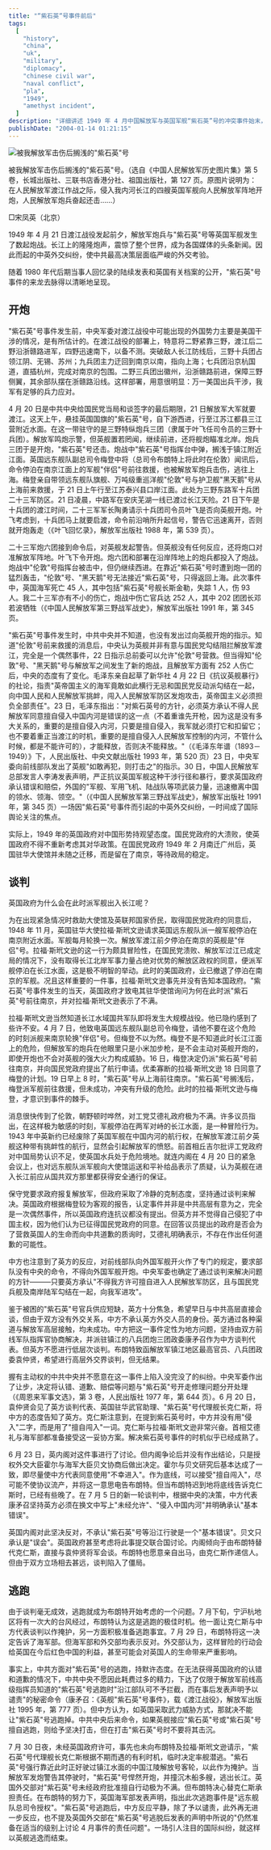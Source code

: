 ```yaml
---
title: "“紫石英“号事件前后"
tags:
  [
    "history",
    "china",
    "uk",
    "military",
    "diplomacy",
    "chinese civil war",
    "naval conflict",
    "pla",
    "1949",
    "amethyst incident",
  ]
description: "详细讲述 1949 年 4 月中国解放军与英国军舰“紫石英”号的冲突事件始末，包括冲突背景、炮战经过、中英外交谈判以及“紫石英”号最终逃跑的全过程，揭示了新中国成立前夕中英关系的复杂面貌及双方的外交博弈。"
publishDate: "2004-01-14 01:21:15"
---
```


![被我解放军击伤后搁浅的"紫石英"号](http://blog.xdanger.com/archives/pics/20040114a.jpg)

被我解放军击伤后搁浅的"紫石英"号。（选自《中国人民解放军历史图片集》第 5 卷，长城出版社、三联书店香港分社、祖国出版社，第 127 页。原图片说明为：在人民解放军渡江作战之际，侵入我内河长江的四艘英国军舰向人民解放军阵地开炮，人民解放军炮兵奋起还击……）

□宋凤英（北京）

1949 年 4 月 21 日渡江战役发起前夕，解放军炮兵与"紫石英"号等英国军舰发生了数起炮战。长江上的隆隆炮声，震惊了整个世界，成为各国媒体的头条新闻。因此而起的中英外交纠纷，使中共最高决策层面临严峻的外交考验。

随着 1980 年代后期当事人回忆录的陆续发表和英国有关档案的公开，"紫石英"号事件的来龙去脉得以清晰地呈现。

## 开炮

"紫石英"号事件发生前，中央军委对渡江战役中可能出现的外国势力主要是美国干涉的情况，是有所估计的。在渡江战役的部署上，特意将二野紧靠三野，渡江后二野沿浙赣路进军，四野迅速南下，以备不测。突破敌人长江防线后，三野十兵团占领江阴、无锡、苏州；九兵团主力迂回到南京以南，指向上海；七兵团沿京杭国道，直插杭州，完成对南京的包围。二野三兵团出徽州，沿浙赣路前进，保障三野侧翼，其余部队摆在浙赣路沿线。这样部署，用意很明显：万一美国出兵干涉，我军有足够的兵力应对。

4 月 20 日是中共中央给国民党当局和谈签字的最后期限，21 日解放军大军就要渡江。这天上午，悬挂英国国旗的"紫石英"号，自下游西进，行至江苏江都县三江营附近水面。在这一带驻守的是三野特纵炮兵三团（隶属于叶飞任司令员的三野十兵团）。解放军鸣炮示警，但英舰置若罔闻，继续前进，还将舰炮瞄准北岸。炮兵三团于是开炮，"紫石英"号还击。炮战中"紫石英"号指挥台中弹，搁浅于镇江附近江面。英国远东舰队副总司令梅登中将（总司令布朗特上将此时在伦敦）闻讯后，命令停泊在南京江面上的军舰"伴侣"号前往救援，也被解放军炮兵击伤，逃往上海。梅登亲自带领远东舰队旗舰、万吨级重巡洋舰"伦敦"号与护卫舰"黑天鹅"号从上海前来救援，于 21 日上午行至江苏泰兴县口岸江面。此处为三野东路军十兵团二十三军防区。21 日凌晨，中路军在安庆芜湖一线已渡过长江天险。21 日下午是十兵团的渡江时间，二十三军军长陶勇请示十兵团司令员叶飞是否向英舰开炮。叶飞考虑到，十兵团马上就要启渡，命令前沿哨所升起信号，警告它迅速离开，否则就开炮轰走（《叶飞回忆录》，解放军出版社 1988 年，第 539 页）。

二十三军炮六团接到命令后，对英舰发起警告。但英舰没有任何反应，还将炮口对准解放军阵地。叶飞下令开炮。炮六团和部署在沿岸阵地上的炮兵都投入了炮战。炮战中"伦敦"号指挥台被击中，但仍继续西进。在靠近"紫石英"号时遭到炮一团的猛烈轰击，"伦敦"号、"黑天鹅"号无法接近"紫石英"号，只得返回上海。此次事件中，英国海军死亡 45 人，其中包括"紫石英"号舰长斯金勒，失踪 1 人，伤 93 人。我二十三军亦有不小的伤亡，炮战中伤亡官兵达 252 人，其中 202 团团长邓若波牺牲（《中国人民解放军第三野战军战史》，解放军出版社 1991 年，第 345 页。

"紫石英"号事件发生时，中共中央并不知道，也没有发出过向英舰开炮的指示。知道"伦敦"号前来救援的消息后，中央认为英舰并非有意与国民党勾结阻拦解放军渡江，完全是一个偶然事件，22 日指示总前委可以允许"伦敦"号营救。但当得知"伦敦"号、"黑天鹅"号与解放军之间发生了新的炮战，且解放军方面有 252 人伤亡后，中央的态度有了变化。毛泽东亲自起草了新华社 4 月 22 日《抗议英舰暴行》的社论，指责"英帝国主义的海军竟敢如此横行无忌和国民党反动派勾结在一起，向中国人民和人民解放军挑衅，闯入人民解放军防区发炮攻击，英帝国主义必须担负全部责任"。23 日，毛泽东指出："对紫石英号的方针，必须英方承认不得人民解放军同意擅自侵入中国内河是错误的这一点（不着重谁先开枪，因为这是没有多大关系的，重要的是擅自侵入内河，只要是擅自侵入，我军就必须打它和扣留它；也不要着重正当渡江的时机，重要的是擅自侵入人民解放军控制的内河，不管什么时候，都是不能许可的），才能释放，否则决不能释放。"（《毛泽东年谱（1893－1949）》下，人民出版社、中央文献出版社 1993 年，第 520 页）23 日，中央军委向前线部队发出了英舰"如敢再犯，则打击之"的指示。30 日，中国人民解放军总部发言人李涛发表声明，严正抗议英国军舰这种干涉行径和暴行，要求英国政府承认错误和赔偿，外国的"军舰、军用飞机、陆战队等项武装力量，迅速撤离中国的领水、领海、领空。"（《中国人民解放军第三野战军战史》，解放军出版社 1991 年，第 345 页）一场因"紫石英"号事件而引起的中英外交纠纷，一时间成了国际舆论关注的焦点。

实际上，1949 年的英国政府对中国形势持观望态度。国民党政府的大溃败，使英国政府不得不重新考虑其对华政策。在国民党政府 1949 年 2 月南迁广州后，英国驻华大使馆并未随之迁移，而是留在了南京，等待政局的稳定。

## 谈判

英国政府为什么会在此时派军舰出入长江呢？

为在出现紧急情况时救助大使馆及英联邦国家侨民，取得国民党政府的同意后，1948 年 11 月，英国驻华大使拉福·斯玳文逊请求英国远东舰队派一艘军舰停泊在南京附近水面。军舰每月轮换一次。解放军渡江前夕停泊在南京的英舰是"伴侣"号。拉福·斯玳文逊的这一行为颇具冒险性，在国民党溃败、解放军过江已成定局的情况下，没有取得长江北岸军事力量占绝对优势的解放区政权的同意，便派军舰停泊在长江水面，这是极不明智的举动。此时的美国政府，业已撤退了停泊在南京的军舰。况且这样重要的一件事，拉福·斯玳文逊事先并没有告知本国政府。"紫石英"号事件发生的当天，英国政府才致电其驻华使馆询问为何在此时派"紫石英"号前往南京，并对拉福·斯玳文逊表示了不满。

拉福·斯玳文逊当然知道长江水域国共军队即将发生大规模战役。他已隐约感到了些许不安。4 月 7 日，他致电英国远东舰队副总司令梅登，请他不要在这个危险的时刻派舰来南京轮换"伴侣"号。但梅登不以为然。梅登不是不知道此时长江江面上的危险，但解放军的炮兵在他眼里只是小米加步枪，是不会主动对英舰开炮的，即使开炮也不会对英舰的强大火力构成威胁。16 日，梅登决定仍派"紫石英"号前往南京，并向国民党政府提出了航行申请。优柔寡断的拉福·斯玳文逊 18 日同意了梅登的计划。19 日早上 8 时，"紫石英"号从上海前往南京。"紫石英"号搁浅后，梅登派军舰前往救援，但未成功，冲突有升级的危险。此时的拉福·斯玳文逊与梅登，才意识到事件的棘手。

消息很快传到了伦敦，朝野顿时哗然，对工党艾德礼政府极为不满。许多议员指出，在这样极为敏感的时刻，军舰停泊在两军对峙的长江水面，是一种冒险行为。1943 年中英新约已经废除了英国军舰在中国内河的航行权，在解放军渡江前夕英舰这种带有挑衅性的航行，显然会引起解放军的愤怒。前首相丘吉尔批评工党政府对中国局势认识不足，使英国水兵处于危险境地。就连内阁在 4 月 20 日的紧急会议上，也对远东舰队派军舰向大使馆运送和平补给品表示了质疑，认为英舰在进入长江前应从国共双方那里都获得安全通行的保证。

保守党要求政府报复解放军，但政府采取了冷静的克制态度，坚持通过谈判来解决。英国政府根据梅登较为客观的报告，认定事件并非是中共高层有意为之，完全是一次偶然事件，所以英国政府连抗议都没有提出。但英方并不觉得自己侵犯了中国主权，因为他们认为已征得国民党政府的同意。在回答议员提出的政府是否会为了营救英国人的生命而向中共道歉的质询时，艾德礼明确表示，不存在作出任何道歉的可能性。

中方也注意到了英方的反应，对前线部队向外国军舰开火作了专门的规定，要求部队没有中央的命令，不得向外国军舰开炮。中央军委也确定了通过谈判来解决问题的方针———只要英方承认"不得我方许可擅自进入人民解放军防区，且与国民党兵舰及南岸陆军勾结在一起，向我军进攻"。

鉴于被困的"紫石英"号官兵供应短缺，英方十分焦急，希望早日与中共高层直接会谈，但由于双方没有外交关系，中方不承认英方外交人员的身份。英方通过各种渠道与解放军高层接触，均未成功。中方把这一事件定性为地方问题，坚持由双方前线军队指挥官协商解决，并派驻镇江的八兵团炮三团政委康矛召作为中方谈判代表。但英方不愿进行低层次谈判。布朗特致函解放军镇江地区最高官员、八兵团政委袁仲贤，希望进行高层外交界谈判，但无结果。

握有主动权的中共中央并不愿意在这一事件上陷入没完没了的纠纷。中央军委作出了让步，决定将认错、道歉、赔偿等问题与"紫石英"号开走修理问题分开处理（《周恩来军事文选》，第 3 卷，人民出版社 1977 年，第 644 页）。6 月 20 日，袁仲贤会见了英方谈判代表、英国驻华武官助理、"紫石英"号代理舰长克仁斯，将中方的态度告知了英方。克仁斯注意到，在提到紫石英号时，中方并没有用"侵入"二字，而是用了"擅自闯入"一词。克仁斯与拉福·斯玳文逊非常兴奋。首相艾德礼与海军部都准备接受这一妥协方案。解决紫石英号事件的时机似乎已经成熟了。

6 月 23 日，英内阁对这件事进行了讨论。但内阁争论后并没有作出结论，只是授权外交大臣霍尔与海军大臣贝文协商后做出决定。霍尔与贝文研究后基本达成了一致，即尽量使中方代表同意使用"不幸进入"。作为底线，可以接受"擅自闯入"，尽可能不使协议流产，并将这一意思电告布朗特。但当布朗特迟到地将底线告诉克仁斯时，已经有些晚了。在 7 月 5 日的新一轮谈判中，根据中央的决策，中方代表康矛召坚持英方必须在换文中写上"未经允许"、"侵入中国内河"并明确承认"基本错误"。

英国内阁对此坚决反对，不承认"紫石英"号等沿江行驶是一个"基本错误"。贝文只承认是"误会"。英国政府甚至考虑将此事提交联合国讨论。内阁倾向于由布朗特替代克仁斯，直接与袁仲贤将军会谈。布朗特也愿意亲自出马，由克仁斯作递信人。但由于双方立场相去甚远，谈判陷入了僵局。

## 逃跑

由于谈判毫无成效，逃跑就成为布朗特开始考虑的一个问题。7 月下旬，宁沪杭地区将有一次大的台风经过，布朗特认为这是逃跑的极佳时机。他一面让克仁斯与中方代表谈判以作掩护，另一方面积极准备逃跑事宜。7 月 29 日，布朗特将这一决定告诉了海军部。但海军部和外交部均表示反对。外交部认为，这样冒险的行动会给英国在今后红色中国的利益，甚至可能会对英国人的生命带来严重影响。

事实上，中共方面对"紫石英"号的逃跑，持默许态度。在无法获得英国政府的认错和道歉的情况下，中共中央不愿因此耗费过多的精力，下达了仅限于解放军前线高级指挥员知道的"紫石英"号逃跑时"沿江部队可不予拦截，而在事后发表声明予以谴责"的秘密命令（康矛召：《英舰"紫石英"号事件》，载《渡江战役》，解放军出版社 1995 年，第 777 页）。但中方认为，如英国采取武力威胁方式，那就决不能让"紫石英"号逃跑掉。中共中央后来命令，如果英舰接应"紫石英"号或"紫石英"号擅自逃跑，则给予坚决打击，但在打击"紫石英"号时不要将其击沉。

7 月 30 日夜，未经英国政府许可，事先也未向布朗特及拉福·斯玳文逊请示，"紫石英"号代理舰长克仁斯根据不期而遇的有利时机，临时决定率舰潜逃。"紫石英"号强行靠近此时正好驶过镇江水面的中国江陵解放号客轮，以此作为掩护。当解放军发炮警告其停驶时，"紫石英"号悍然开炮，并撞沉木船多艘，逃出长江。英国外交部对"紫石英"号未经政府批准擅自行动极为不满。但布朗特决心替克仁斯承担责任。在布朗特的努力下，英国海军部发表声明，指出此次逃跑事件是"远东舰队总司令授权"。"紫石英"号逃跑后，中方反应平静，除了予以谴责，此外再无进一步反应，也不提及英国外交部在"紫石英"号逃脱后发表的声明中所说的"仍然准备在适当的级别上讨论 4 月事件的责任问题"。一场引人注目的国际纠纷，就这样以英舰逃逸而结束。
